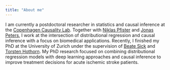 ```yaml
---
title: "About me"
---
```


I am currently a postdoctoral researcher in statistics and causal inference at
the [Copenhagen Causality Lab](https://cocala.github.io/). Together with [Niklas
Pfister](https://niklaspfister.github.io) and [Jonas 
Peters](http://web.math.ku.dk/~peters/), I work at the intersection of 
distributional regression and causal inference with a focus on biomedical
applications. Recently, I finished my PhD at the University of Zurich under the 
supervision of [Beate 
Sick](https://www.ebpi.uzh.ch/en/aboutus/departments/biostatistics/teambiostats/sick.html)
and [Torsten Hothorn](http://user.math.uzh.ch/hothorn/). My PhD research focused 
on combining distributional regression models with deep learning approaches and 
causal inference to improve treatment decisions for acute ischemic stroke 
patients.
